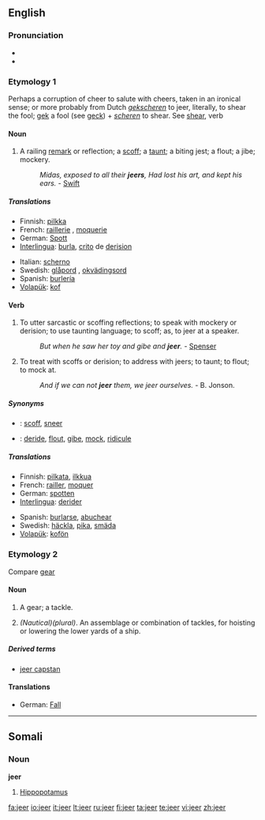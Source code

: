 ==English==

===Pronunciation===
*{{IPA|/dʒir/}}
*{{rhymes|ɪə(r)}}

===Etymology 1===
Perhaps a corruption of cheer to salute with cheers, taken in an ironical sense; or more probably from Dutch ''[[gekscheren]]'' to jeer, literally, to shear the fool; [[gek]] a fool (see [[geck]]) + ''[[scheren]]'' to shear. See [[shear]], verb

====Noun====
{{en-noun}}

# A railing [[remark]] or reflection; a [[scoff]]; a [[taunt]]; a biting jest; a flout; a jibe; mockery.
#:''Midas, exposed to all their '''jeers''', Had lost his art, and kept his ears.'' - [[Swift]]

=====Translations=====
{{trans-top|railing remark or reflection; scoff; taunt; biting jest; flout; jibe; mockery}}
*Finnish: [[pilkka]]
*French: [[raillerie]] {{f}}, [[moquerie]] {{f}}
*German: [[Spott]] {{m}}
*[[Interlingua]]: [[burla]], [[crito]] de [[derision]]
{{trans-mid}}
*Italian: [[scherno]] {{m}}
*Swedish: [[glåpord]] {{n}}, [[okvädingsord]] {{n}}
*Spanish: [[burlería]]
*[[Volapük]]: [[kof]]
{{trans-bottom}}

====Verb====
{{en-verb}}

# {{intransitive|construed with '''at'''}} To utter sarcastic or scoffing reflections; to speak with mockery or derision; to use taunting language; to scoff; as, to jeer at a speaker.
#:''But when he saw her toy and gibe and '''jeer'''.'' - [[Spenser]]
# {{transitive}} To treat with scoffs or derision; to address with jeers; to taunt; to flout; to mock at.
#:''And if we can not '''jeer''' them, we jeer ourselves.''  - B. Jonson.

=====Synonyms=====
* {{italbrac|to utter sarcastic remarks}}: [[scoff]], [[sneer]]
* {{italbrac|to treat with scoffs}}: [[deride]], [[flout]], [[gibe]], [[mock]], [[ridicule]]

=====Translations=====
{{trans-top|scoff or mock}}
*Finnish: [[pilkata]], [[ilkkua]]
*French: [[railler]], [[moquer]]
*German: [[spotten]]
*[[Interlingua]]: [[derider]]
{{trans-mid}}
*Spanish: [[burlarse]], [[abuchear]]
*Swedish: [[häckla]], [[pika]], [[smäda]]
*[[Volapük]]: [[kofön]]
{{trans-bottom}}

===Etymology 2===
Compare [[gear]]

====Noun====
{{en-noun}}

# {{nautical}} A gear; a tackle.
# ''(Nautical)(plural)''. An assemblage or combination of tackles, for hoisting or lowering the lower yards of a ship.

=====Derived terms=====
*[[jeer capstan]]

====Translations====
{{rfc-level|Translations at L3+ (AutoFormat would have corrected level of Translations)}}
{{trans-top|A gear; a tackle}}
*German: [[Fall]] {{n}}
{{trans-mid}}
{{trans-bottom}}

----

==Somali==

===Noun===
'''jeer'''

# [[hippopotamus|Hippopotamus]]
<!--Not sure that the translation is totally right, that's why I leave it hidden
#:''Jeertu way jeclayd dhexqaadka dhoobaada'' - The hippopotamus loved wallowing. -->

[[fa:jeer]]
[[io:jeer]]
[[it:jeer]]
[[lt:jeer]]
[[ru:jeer]]
[[fi:jeer]]
[[ta:jeer]]
[[te:jeer]]
[[vi:jeer]]
[[zh:jeer]]